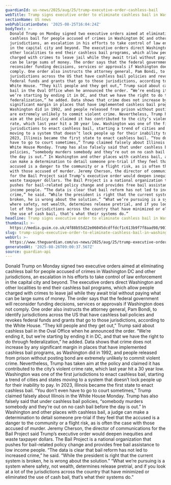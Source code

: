 ```yaml
---
guardianId: us-news/2025/aug/25/trump-executive-order-cashless-bail
webTitle: Trump signs executive order to eliminate cashless bail in Washington
sectionName: US news
webPublicationDate: '2025-08-25T16:04:24Z'
bodyText: >-
  Donald Trump on Monday signed two executive orders aimed at eliminating
  cashless bail for people accused of crimes in Washington DC and other
  jurisdictions, an escalation in his efforts to take control of law enforcement
  in the capital city and beyond. The executive orders direct Washington and
  other localities to end their cashless bail programs, which allow people
  charged with crimes to leave jail while they await trial without paying what
  can be large sums of money. The order says that the federal government will
  reconsider funding decisions, services or approvals if Washington does not
  comply. One order also instructs the attorney general, Pam Bondi, to identify
  jurisdictions across the US that have cashless bail policies and revokes
  federal funds and grants that go to those jurisdictions, according to the
  White House. “They kill people and they get out,” Trump said about cashless
  bail in the Oval Office when he announced the order. “We’re ending it, but
  we’re starting by ending it in DC, and that we have the right to do through
  federalization,” he added. Data shows that crime does not increase by any
  significant margin in places that have implemented cashless bail programs, as
  Washington did in 1992, and people released from prison without posting bond
  are extremely unlikely to commit violent crime. Nevertheless, Trump has taken
  aim at the policy and claimed it has contributed to the city’s violent crime
  rate, which last year hit a 30 year low. Washington was one of the first
  jurisdictions to enact cashless bail, starting a trend of cities and states
  moving to a system that doesn’t lock people up for their inability to pay. In
  2023, Illinois became the first state to enact cashless bail. “You don’t even
  have to go to court sometimes,” Trump claimed falsely about Illinois in the
  White House Monday. Trump has also falsely said that under cashless bail
  policies, “somebody murders somebody and they’re out on no cash bail before
  the day is out.” In Washington and other places with cashless bail, a judge
  can make a determination to detail someone pre-trial if they feel that the
  accused is a danger to the community or a flight risk, as is often the case
  with those accused of murder. Jeremy Cherson, the director of communications
  for the Bail Project said Trump’s executive order would deepen inequities and
  waste taxpayer dollars. The Bail Project is a national organization that
  pushes for bail-related policy change and provides free bail assistance to low
  income people. “The data is clear that bail reform has not led to increased
  crime,” he said. “While the president is right that the current system is
  broken, he is wrong about the solution.” “What we’re pursuing is a system
  where safety, not wealth, determines release pretrial, and if you look at a
  lot of the jurisdictions across the country that have minimized or eliminated
  the use of cash bail, that’s what their systems do.”
headline: Trump signs executive order to eliminate cashless bail in Washington
thumbnail: >-
  https://media.guim.co.uk/4f88b55d22e06045dcdffdcf1c613b9f7f8aad98/901_0_4514_3610/500.jpg
slug: trump-signs-executive-order-to-eliminate-cashless-bail-in-washington
webUrl: >-
  https://www.theguardian.com/us-news/2025/aug/25/trump-executive-order-cashless-bail
generatedAt: '2025-08-26T09:00:37.567Z'
source: guardian-api
---
```

Donald Trump on Monday signed two executive orders aimed at eliminating cashless bail for people accused of crimes in Washington DC and other jurisdictions, an escalation in his efforts to take control of law enforcement in the capital city and beyond. The executive orders direct Washington and other localities to end their cashless bail programs, which allow people charged with crimes to leave jail while they await trial without paying what can be large sums of money. The order says that the federal government will reconsider funding decisions, services or approvals if Washington does not comply. One order also instructs the attorney general, Pam Bondi, to identify jurisdictions across the US that have cashless bail policies and revokes federal funds and grants that go to those jurisdictions, according to the White House. “They kill people and they get out,” Trump said about cashless bail in the Oval Office when he announced the order. “We’re ending it, but we’re starting by ending it in DC, and that we have the right to do through federalization,” he added. Data shows that crime does not increase by any significant margin in places that have implemented cashless bail programs, as Washington did in 1992, and people released from prison without posting bond are extremely unlikely to commit violent crime. Nevertheless, Trump has taken aim at the policy and claimed it has contributed to the city’s violent crime rate, which last year hit a 30 year low. Washington was one of the first jurisdictions to enact cashless bail, starting a trend of cities and states moving to a system that doesn’t lock people up for their inability to pay. In 2023, Illinois became the first state to enact cashless bail. “You don’t even have to go to court sometimes,” Trump claimed falsely about Illinois in the White House Monday. Trump has also falsely said that under cashless bail policies, “somebody murders somebody and they’re out on no cash bail before the day is out.” In Washington and other places with cashless bail, a judge can make a determination to detail someone pre-trial if they feel that the accused is a danger to the community or a flight risk, as is often the case with those accused of murder. Jeremy Cherson, the director of communications for the Bail Project said Trump’s executive order would deepen inequities and waste taxpayer dollars. The Bail Project is a national organization that pushes for bail-related policy change and provides free bail assistance to low income people. “The data is clear that bail reform has not led to increased crime,” he said. “While the president is right that the current system is broken, he is wrong about the solution.” “What we’re pursuing is a system where safety, not wealth, determines release pretrial, and if you look at a lot of the jurisdictions across the country that have minimized or eliminated the use of cash bail, that’s what their systems do.”
